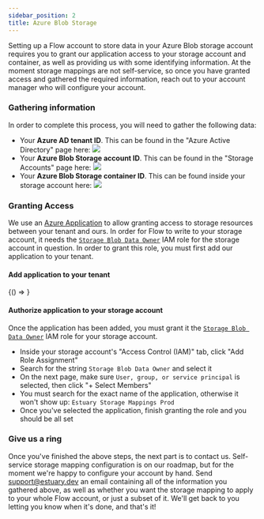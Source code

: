 ```yaml
---
sidebar_position: 2
title: Azure Blob Storage
---
```


Setting up a Flow account to store data in your Azure Blob storage account requires you to grant our application access to your storage account and container, as well as providing us with some identifying information. At the moment storage mappings are not self-service, so once you have granted access and gathered the required information, reach out to your account manager who will configure your account.

### Gathering information

In order to complete this process, you will need to gather the following data:

-   Your **Azure AD tenant ID**. This can be found in the "Azure Active Directory" page here:
    ![](Azure_AD_Tenant_ID.png)
-   Your **Azure Blob Storage account ID**. This can be found in the "Storage Accounts" page here:
    ![](Azure_Storage_Account_Name.png)
-   Your **Azure Blob Storage container ID**. This can be found inside your storage account here:
    ![](Azure_Container_ID.png)

### Granting Access

We use an [Azure Application](https://learn.microsoft.com/en-us/azure/active-directory/manage-apps/what-is-application-management) to allow granting access to storage resources between your tenant and ours. In order for Flow to write to your storage account, it needs the [`Storage Blob Data Owner`](https://learn.microsoft.com/en-us/azure/role-based-access-control/built-in-roles#storage-blob-data-owner) IAM role for the storage account in question. In order to grant this role, you must first add our application to your tenant.

#### Add application to your tenant


<BrowserOnly>{() => <AzureAuthorizeComponent />}</BrowserOnly>

#### Authorize application to your storage account

Once the application has been added, you must grant it the [`Storage Blob Data Owner`](https://learn.microsoft.com/en-us/azure/role-based-access-control/built-in-roles#storage-blob-data-owner) IAM role for your storage account.

-   Inside your storage account's "Access Control (IAM)" tab, click "Add Role Assignment"
-   Search for the string `Storage Blob Data Owner` and select it
-   On the next page, make sure `User, group, or service principal` is selected, then click "+ Select Members"
-   You must search for the exact name of the application, otherwise it won't show up: `Estuary Storage Mappings Prod`
-   Once you've selected the application, finish granting the role and you should be all set

### Give us a ring

Once you've finished the above steps, the next part is to contact us. Self-service storage mapping configuration is on our roadmap, but for the moment we're happy to configure your account by hand. Send support@estuary.dev an email containing all of the information you gathered above, as well as whether you want the storage mapping to apply to your whole Flow account, or just a subset of it. We'll get back to you letting you know when it's done, and that's it!
